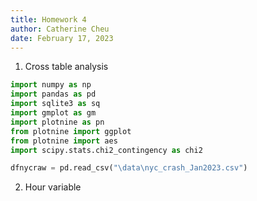 ```yaml
---
title: Homework 4
author: Catherine Cheu
date: February 17, 2023
---
```


1. Cross table analysis

```python
import numpy as np
import pandas as pd
import sqlite3 as sq
import gmplot as gm
import plotnine as pn
from plotnine import ggplot
from plotnine import aes
import scipy.stats.chi2_contingency as chi2

dfnycraw = pd.read_csv("\data\nyc_crash_Jan2023.csv")

```

2. Hour variable
